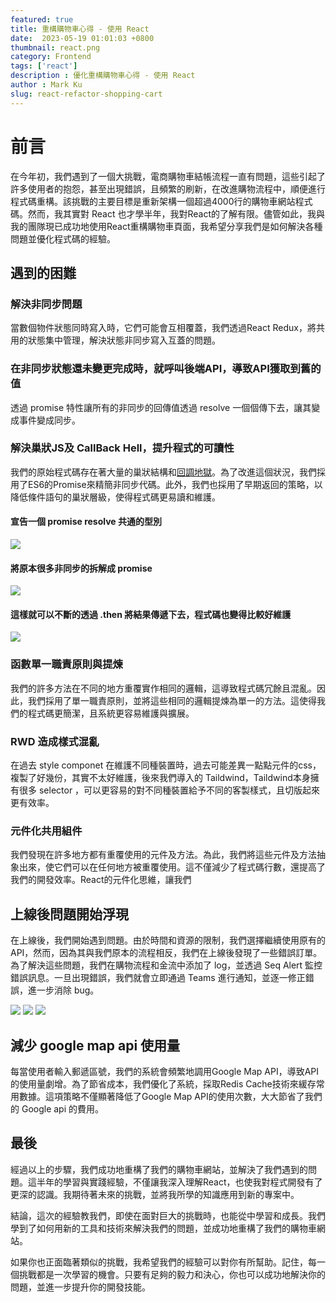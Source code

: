 ```yaml
---
featured: true
title: 重構購物車心得 - 使用 React
date:  2023-05-19 01:01:03 +0800
thumbnail: react.png
category: Frontend
tags: ['react']
description : 優化重構購物車心得 - 使用 React
author : Mark Ku
slug: react-refactor-shopping-cart
---
```


# 前言
在今年初，我們遇到了一個大挑戰，電商購物車結帳流程一直有問題，這些引起了許多使用者的抱怨，甚至出現錯誤，且頻繁的刷新，在改進購物流程中，順便進行程式碼重構。該挑戰的主要目標是重新架構一個超過4000行的購物車網站程式碼。然而，我其實對 React 也才學半年，我對React的了解有限。儘管如此，我與我的團隊現已成功地使用React重構購物車頁面，我希望分享我們是如何解決各種問題並優化程式碼的經驗。

## 遇到的困難
### 解決非同步問題
當數個物件狀態同時寫入時，它們可能會互相覆蓋，我們透過React Redux，將共用的狀態集中管理，解決狀態非同步寫入互蓋的問題。

### 在非同步狀態還未變更完成時，就呼叫後端API，導致API獲取到舊的值
透過 promise 特性讓所有的非同步的回傳值透過 resolve 一個個傳下去，讓其變成事件變成同步。

### 解決巢狀JS及 CallBack Hell，提升程式的可讀性
我們的原始程式碼存在著大量的巢狀結構和[回調地獄](http://callbackhell.com/)。為了改進這個狀況，我們採用了ES6的Promise來精簡非同步代碼。此外，我們也採用了早期返回的策略，以降低條件語句的巢狀層級，使得程式碼更易讀和維護。

#### 宣告一個 promise resolve 共通的型別
![](https://imgur.com/Y3acLhQ.png)
#### 將原本很多非同步的拆解成 promise 
![](https://imgur.com/TbJvMLr.png)
#### 這樣就可以不斷的透過 .then 將結果傳遞下去，程式碼也變得比較好維護
![](https://imgur.com/V1s07Np.png)

### 函數單一職責原則與提煉
我們的許多方法在不同的地方重覆實作相同的邏輯，這導致程式碼冗餘且混亂。因此，我們採用了單一職責原則，並將這些相同的邏輯提煉為單一的方法。這使得我們的程式碼更簡潔，且系統更容易維護與擴展。

### RWD 造成樣式混亂
在過去 style componet 在維護不同種裝置時，過去可能差異一點點元件的css，複製了好幾份，其實不太好維護，後來我們導入的 Taildwind，Taildwind本身擁有很多 selector ，可以更容易的對不同種裝置給予不同的客製樣式，且切版起來更有效率。

### 元件化共用組件
我們發現在許多地方都有重覆使用的元件及方法。為此，我們將這些元件及方法抽象出來，使它們可以在任何地方被重覆使用。這不僅減少了程式碼行數，還提高了我們的開發效率。React的元件化思維，讓我們

## 上線後問題開始浮現
在上線後，我們開始遇到問題。由於時間和資源的限制，我們選擇繼續使用原有的 API，然而，因為其與我們原本的流程相反，我們在上線後發現了一些錯誤訂單。為了解決這些問題，我們在購物流程和金流中添加了 log，並透過 Seq Alert 監控錯誤訊息。一旦出現錯誤，我們就會立即通過 Teams 進行通知，並逐一修正錯誤，進一步消除 bug。

![](https://i.imgur.com/q3nLVAF.png)
![](https://imgur.com/VqCgyrd.png)
![](https://i.imgur.com/GkQycj0.png)

## 減少 google map api 使用量
每當使用者輸入郵遞區號，我們的系統會頻繁地調用Google Map API，導致API的使用量劇增。為了節省成本，我們優化了系統，採取Redis Cache技術來緩存常用數據。這項策略不僅顯著降低了Google Map API的使用次數，大大節省了我們的 Google api 的費用。

## 最後
經過以上的步驟，我們成功地重構了我們的購物車網站，並解決了我們遇到的問題。這半年的學習與實踐經驗，不僅讓我深入理解React，也使我對程式開發有了更深的認識。我期待著未來的挑戰，並將我所學的知識應用到新的專案中。

結論，這次的經驗教我們，即使在面對巨大的挑戰時，也能從中學習和成長。我們學到了如何用新的工具和技術來解決我們的問題，並成功地重構了我們的購物車網站。

如果你也正面臨著類似的挑戰，我希望我們的經驗可以對你有所幫助。記住，每一個挑戰都是一次學習的機會。只要有足夠的毅力和決心，你也可以成功地解決你的問題，並進一步提升你的開發技能。